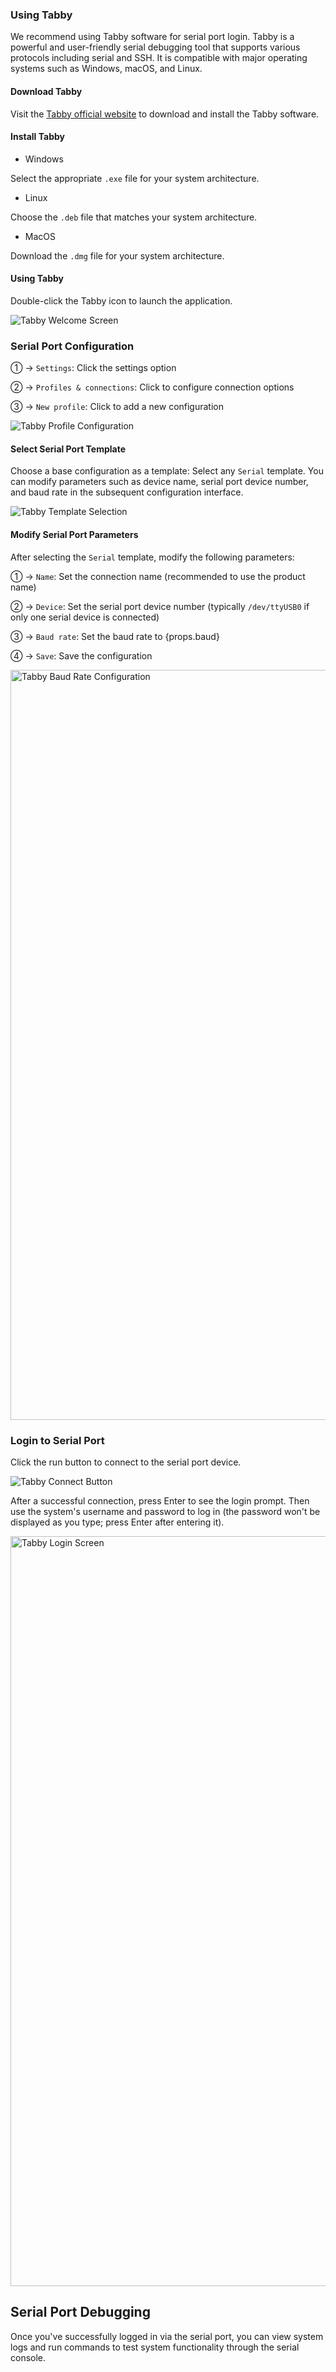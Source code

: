 
### Using Tabby

We recommend using Tabby software for serial port login. Tabby is a powerful and user-friendly serial debugging tool that supports various protocols including serial and SSH. It is compatible with major operating systems such as Windows, macOS, and Linux.

#### Download Tabby

Visit the [Tabby official website](https://tabby.sh/) to download and install the Tabby software.

#### Install Tabby

- Windows

Select the appropriate `.exe` file for your system architecture.

- Linux

Choose the `.deb` file that matches your system architecture.

- MacOS

Download the `.dmg` file for your system architecture.

#### Using Tabby

Double-click the Tabby icon to launch the application.

<div style={{ textAlign: "center" }}>
  <img
    src="/en/img/common/tools/radxa-os/tabby-welcome.webp"
    alt="Tabby Welcome Screen"
    style={{ width: "100%", maxWidth: "1200px" }}
  />
</div>

### Serial Port Configuration

① → `Settings`: Click the settings option

② → `Profiles & connections`: Click to configure connection options

③ → `New profile`: Click to add a new configuration

<div style={{ textAlign: "center" }}>
  <img
    src="/en/img/common/tools/radxa-os/tabby-profile.webp"
    alt="Tabby Profile Configuration"
    style={{ width: "100%", maxWidth: "1200px" }}
  />
</div>

#### Select Serial Port Template

Choose a base configuration as a template: Select any `Serial` template. You can modify parameters such as device name, serial port device number, and baud rate in the subsequent configuration interface.

<div style={{ textAlign: "center" }}>
  <img
    src="/en/img/common/tools/radxa-os/tabby-template.webp"
    alt="Tabby Template Selection"
    style={{ width: "100%", maxWidth: "1200px" }}
  />
</div>

#### Modify Serial Port Parameters

After selecting the `Serial` template, modify the following parameters:

① → `Name`: Set the connection name (recommended to use the product name)

② → `Device`: Set the serial port device number (typically `/dev/ttyUSB0` if only one serial device is connected)

③ → `Baud rate`: Set the baud rate to {props.baud}

④ → `Save`: Save the configuration

<Image
  src="/en/img/common/tools/radxa-os/tabby-baud-#baud#.webp"
  baud={props.baud}
  fallback={props.baud}
  width="1200"
  alt="Tabby Baud Rate Configuration"
/>

### Login to Serial Port

Click the run button to connect to the serial port device.

<div style={{ textAlign: "center" }}>
  <img
    src="/en/img/common/tools/radxa-os/tabby-connect.webp"
    alt="Tabby Connect Button"
    style={{ width: "100%", maxWidth: "1200px" }}
  />
</div>

After a successful connection, press Enter to see the login prompt. Then use the system's username and password to log in (the password won't be displayed as you type; press Enter after entering it).

<Image
  src="/en/img/common/tools/radxa-os/tabby-login-#baud#.webp"
  baud={props.baud}
  fallback={props.baud}
  width="1200"
  alt="Tabby Login Screen"
/>

## Serial Port Debugging

Once you've successfully logged in via the serial port, you can view system logs and run commands to test system functionality through the serial console.
